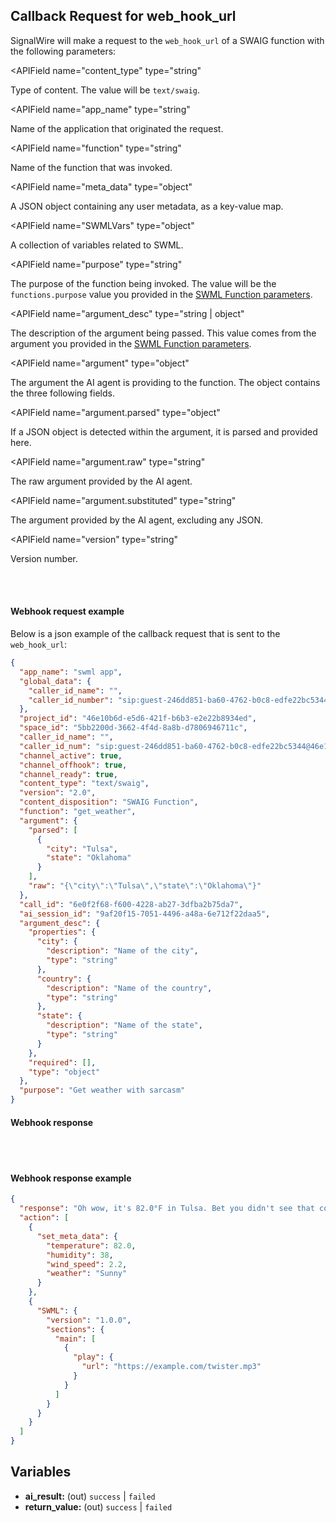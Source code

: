 
[SWML Function parameters]: /swml/methods/ai/swaig/functions#parameters

## Callback Request for web_hook_url

SignalWire will make a request to the `web_hook_url` of a SWAIG function with the following parameters:

<APIField
  name="content_type"
  type="string"
>
  Type of content. The value will be `text/swaig`.
</APIField>

<APIField
  name="app_name"
  type="string"
>
  Name of the application that originated the request.
</APIField>

<APIField
  name="function"
  type="string"
>
  Name of the function that was invoked.
</APIField>

<APIField
  name="meta_data"
  type="object"
>
  A JSON object containing any user metadata, as a key-value map.
</APIField>

<APIField
  name="SWMLVars"
  type="object"
>
  A collection of variables related to SWML.
</APIField>

<APIField
  name="purpose"
  type="string"
>
  The purpose of the function being invoked. The value will be the `functions.purpose` value you provided in the [SWML Function parameters].
</APIField>

<APIField
  name="argument_desc"
  type="string | object"
>
  The description of the argument being passed. This value comes from the argument you provided in the [SWML Function parameters].
</APIField>

<APIField
  name="argument"
  type="object"
>
  The argument the AI agent is providing to the function. The object contains the three following fields.
</APIField>

<APIField
  name="argument.parsed"
  type="object"
>
  If a JSON object is detected within the argument, it is parsed and provided here.
</APIField>

<APIField
  name="argument.raw"
  type="string"
>
  The raw argument provided by the AI agent.
</APIField>

<APIField
  name="argument.substituted"
  type="string"
>
  The argument provided by the AI agent, excluding any JSON.
</APIField>

<APIField
  name="version"
  type="string"
>
  Version number.
</APIField>

<br></br >
#### Webhook request example

Below is a json example of the callback request that is sent to the `web_hook_url`:

```json
{
  "app_name": "swml app",
  "global_data": {
    "caller_id_name": "",
    "caller_id_number": "sip:guest-246dd851-ba60-4762-b0c8-edfe22bc5344@46e10b6d-e5d6-421f-b6b3-e2e22b8934ed.call.signalwire.com;context=guest"
  },
  "project_id": "46e10b6d-e5d6-421f-b6b3-e2e22b8934ed",
  "space_id": "5bb2200d-3662-4f4d-8a8b-d7806946711c",
  "caller_id_name": "",
  "caller_id_num": "sip:guest-246dd851-ba60-4762-b0c8-edfe22bc5344@46e10b6d-e5d6-421f-b6b3-e2e22b8934ed.call.signalwire.com;context=guest",
  "channel_active": true,
  "channel_offhook": true,
  "channel_ready": true,
  "content_type": "text/swaig",
  "version": "2.0",
  "content_disposition": "SWAIG Function",
  "function": "get_weather",
  "argument": {
    "parsed": [
      {
        "city": "Tulsa",
        "state": "Oklahoma"
      }
    ],
    "raw": "{\"city\":\"Tulsa\",\"state\":\"Oklahoma\"}"
  },
  "call_id": "6e0f2f68-f600-4228-ab27-3dfba2b75da7",
  "ai_session_id": "9af20f15-7051-4496-a48a-6e712f22daa5",
  "argument_desc": {
    "properties": {
      "city": {
        "description": "Name of the city",
        "type": "string"
      },
      "country": {
        "description": "Name of the country",
        "type": "string"
      },
      "state": {
        "description": "Name of the state",
        "type": "string"
      }
    },
    "required": [],
    "type": "object"
  },
  "purpose": "Get weather with sarcasm"
}
```

#### Webhook response

<Actions />

<br></br >

#### Webhook response example

```json
{
  "response": "Oh wow, it's 82.0°F in Tulsa. Bet you didn't see that coming! Humidity at 38%. Your hair is going to love this! Wind speed is 2.2 mph. Hold onto your hats, or don't, I'm not your mother! Looks like Sunny. Guess you'll survive another day.",
  "action": [
    {
      "set_meta_data": {
        "temperature": 82.0,
        "humidity": 38,
        "wind_speed": 2.2,
        "weather": "Sunny"
      }
    },
    {
      "SWML": {
        "version": "1.0.0",
        "sections": {
          "main": [
            {
              "play": {
                "url": "https://example.com/twister.mp3"
              }
            }
          ]
        }
      }
    }
  ]
}
```

## **Variables**

- **ai_result:** (out) `success` | `failed`
- **return_value:** (out) `success` | `failed`
